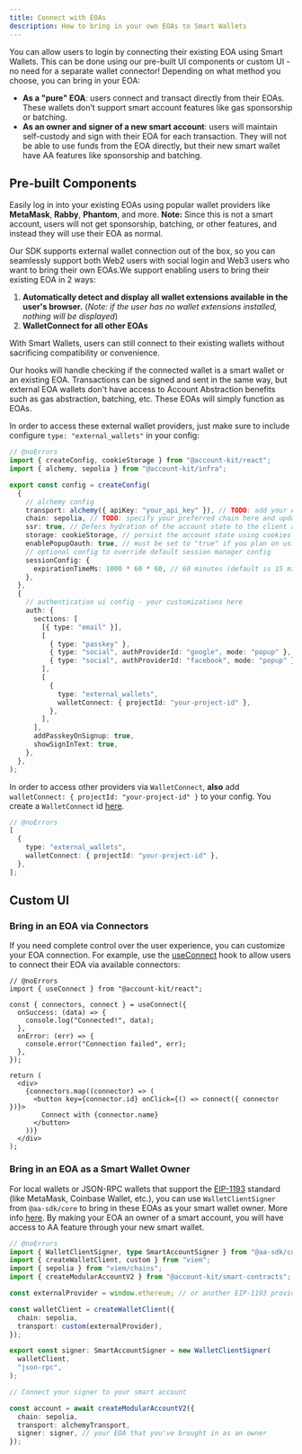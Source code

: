 ```yaml
---
title: Connect with EOAs
description: How to bring in your own EOAs to Smart Wallets
---
```


You can allow users to login by connecting their existing EOA using Smart Wallets. This can be done using our pre-built UI components or custom UI - no need for a separate wallet connector!
Depending on what method you choose, you can bring in your EOA:

- **As a "pure" EOA**: users connect and transact directly from their EOAs. These wallets don’t support smart account features like gas sponsorship or batching.
- **As an owner and signer of a new smart account**: users will maintain self-custody and sign with their EOA for each transaction. They will not be able to use funds from the EOA directly, but their new smart wallet have AA features like sponsorship and batching.

## Pre-built Components

Easily log in into your existing EOAs using popular wallet providers like **MetaMask**, **Rabby**, **Phantom**, and more.
**Note:** Since this is not a smart account, users will not get sponsorship, batching, or other features, and instead they will use their EOA as normal.

Our SDK supports external wallet connection out of the box, so you can seamlessly support both Web2 users with social login and Web3 users who want to bring their own EOAs.We support enabling users to bring their existing EOA in 2 ways:

1. **Automatically detect and display all wallet extensions available in the user's browser.** (_Note: if the user has no wallet extensions installed, nothing will be displayed_)
2. **WalletConnect for all other EOAs**

With Smart Wallets, users can still connect to their existing wallets without sacrificing compatibility or convenience.

Our hooks will handle checking if the connected wallet is a smart wallet or an existing EOA.
Transactions can be signed and sent in the same way, but external EOA wallets don't have access to Account Abstraction benefits such as gas abstraction, batching, etc.
These EOAs will simply function as EOAs.

In order to access these external wallet providers, just make sure to include configure `type: "external_wallets"` in your config:

```ts twoslash [src/config.ts]
// @noErrors
import { createConfig, cookieStorage } from "@account-kit/react";
import { alchemy, sepolia } from "@account-kit/infra";

export const config = createConfig(
  {
    // alchemy config
    transport: alchemy({ apiKey: "your_api_key" }), // TODO: add your Alchemy API key - setup your app and embedded account config in the alchemy dashboard (https://dashboard.alchemy.com/signup)
    chain: sepolia, // TODO: specify your preferred chain here and update imports from @account-kit/infra
    ssr: true, // Defers hydration of the account state to the client after the initial mount solving any inconsistencies between server and client state (read more here: https://accountkit.alchemy.com/react/ssr)
    storage: cookieStorage, // persist the account state using cookies (read more here: https://accountkit.alchemy.com/react/ssr#persisting-the-account-state)
    enablePopupOauth: true, // must be set to "true" if you plan on using popup rather than redirect in the social login flow
    // optional config to override default session manager config
    sessionConfig: {
      expirationTimeMs: 1000 * 60 * 60, // 60 minutes (default is 15 min)
    },
  },
  {
    // authentication ui config - your customizations here
    auth: {
      sections: [
        [{ type: "email" }],
        [
          { type: "passkey" },
          { type: "social", authProviderId: "google", mode: "popup" },
          { type: "social", authProviderId: "facebook", mode: "popup" },
        ],
        [
          {
            type: "external_wallets",
            walletConnect: { projectId: "your-project-id" },
          },
        ],
      ],
      addPasskeyOnSignup: true,
      showSignInText: true,
    },
  },
);
```

In order to access other providers via `WalletConnect`, **also** add `walletConnect: { projectId: "your-project-id" }` to your config. You create a `WalletConnect` id [here](https://cloud.reown.com/sign-in).

```ts twoslash
// @noErrors
[
  {
    type: "external_wallets",
    walletConnect: { projectId: "your-project-id" },
  },
];
```

## Custom UI

### Bring in an EOA via Connectors

If you need complete control over the user experience, you can customize your EOA connection. For example, use the [useConnect](https://www.alchemy.com/docs/wallets/reference/account-kit/react/hooks/useConnect) hook to allow users to connect their EOA via available connectors:

```tsx twoslash
// @noErrors
import { useConnect } from "@account-kit/react";

const { connectors, connect } = useConnect({
  onSuccess: (data) => {
    console.log("Connected!", data);
  },
  onError: (err) => {
    console.error("Connection failed", err);
  },
});

return (
  <div>
    {connectors.map((connector) => (
      <button key={connector.id} onClick={() => connect({ connector })}>
        Connect with {connector.name}
      </button>
    ))}
  </div>
);
```

### Bring in an EOA as a Smart Wallet Owner

For local wallets or JSON-RPC wallets that support the [EIP-1193](https://eips.ethereum.org/EIPS/eip-1193) standard (like MetaMask, Coinbase Wallet, etc.), you can use `WalletClientSigner` from `@aa-sdk/core` to bring in these EOAs as your smart wallet owner. More info [here](https://www.alchemy.com/docs/wallets/third-party/signers).
By making your EOA an owner of a smart account, you will have access to AA feature through your new smart wallet.

```ts twoslash
// @noErrors
import { WalletClientSigner, type SmartAccountSigner } from "@aa-sdk/core";
import { createWalletClient, custom } from "viem";
import { sepolia } from "viem/chains";
import { createModularAccountV2 } from "@account-kit/smart-contracts";

const externalProvider = window.ethereum; // or another EIP-1193 provider

const walletClient = createWalletClient({
  chain: sepolia,
  transport: custom(externalProvider),
});

export const signer: SmartAccountSigner = new WalletClientSigner(
  walletClient,
  "json-rpc",
);

// Connect your signer to your smart account

const account = await createModularAccountV2({
  chain: sepolia,
  transport: alchemyTransport,
  signer: signer, // your EOA that you've brought in as an owner
});
```
